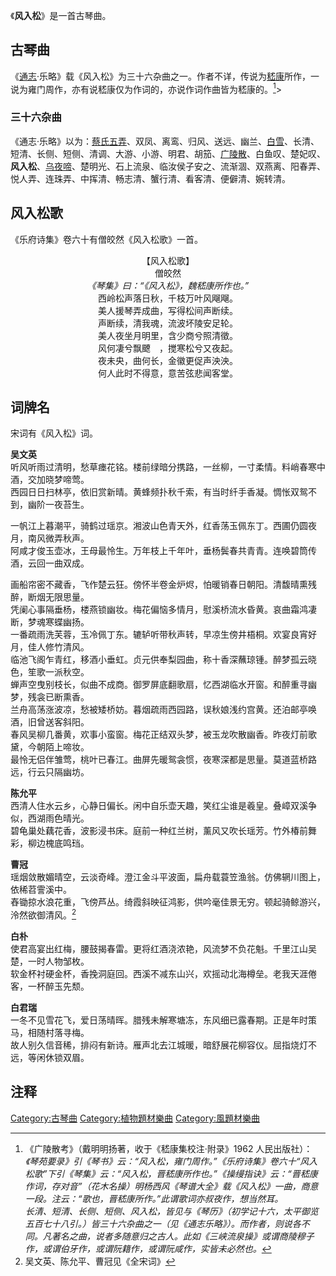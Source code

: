 {{Refimprove |time=2009-08-13T16:12:31+00:00 }}
《'''风入松'''》是一首古琴曲。

==古琴曲==
《[[通志|通志]]·乐略》载《风入松》为三十六杂曲之一。作者不详，传说为[[嵇康|嵇康]]所作，一说为雍门周作，亦有说嵇康仅为作词的，亦说作词作曲皆为嵇康的。<ref>《广陵散考》（戴明明扬著，收于《嵇康集校注·附录》1962 人民出版社）：''《琴苑要录》引《琴书》云：“风入松，雍门周作。”《乐府诗集》卷六十“风入松歌”下引《琴集》云：“风入松，晋嵇康所作也。”《操缦指诀》云：“晋嵇康作词，存对音”（花木名操）明杨西风《琴谱大全》载《风入松》一曲，商意一段。注云：“歌也，晋嵇康所作。”此谓歌词亦叔夜作，想当然耳。<br>长清、短清、长侧、短侧、风入松，皆见与《琴历》（初学记十六，太平御览五百七十八引。）皆三十六杂曲之一（见《通志乐略》）。而作者，则说各不同。凡著名之曲，说者多随意归之古人。此如《三峡流泉操》或谓商陵穆子作，或谓伯牙作，或谓阮籍作，或谓阮咸作，实皆未必然也。''</ref>>

===三十六杂曲===
《通志·乐略》以为：[[蔡氏五弄|蔡氏五弄]]、双凤、离鸾、归风、送远、幽兰、[[白雪|白雪]]、长清、短清、长侧、短侧、清调、大游、小游、明君、胡笳、[[广陵散|广陵散]]、白鱼叹、楚妃叹、'''风入松'''、[[乌夜啼|乌夜啼]]、楚明光、石上流泉、临汝侯子安之、流渐涸、双燕离、阳春弄、悦人弄、连珠弄、中挥清、畅志清、蟹行清、看客清、便僻清、婉转清。

==风入松歌==
《乐府诗集》卷六十有僧皎然《风入松歌》一首。<br>
<center>【风入松歌】<br>
僧皎然<br>
''《琴集》曰：“《风入松》，魏嵇康所作也。”''<br>
西岭松声落日秋，千枝万叶风飗飗。<br>
美人援琴弄成曲，写得松间声断续。<br>
声断续，清我魂，流波坏陵安足轮。<br>
美人夜坐月明里，含少商兮照清徵。<br>
风何凄兮飘飉　，搅寒松兮又夜起。<br>
夜未央，曲何长，金徽更促声泱泱。<br>
何人此时不得意，意苦弦悲闻客堂。</center>


==词牌名==
宋词有《风入松》词。

'''吴文英'''<br>
听风听雨过清明，愁草瘗花铭。楼前绿暗分携路，一丝柳，一寸柔情。料峭春寒中酒，交加晓梦啼莺。<br>
西园日日扫林亭，依旧赏新晴。黄蜂频扑秋千索，有当时纤手香凝。惆怅双鸳不到，幽阶一夜苔生。

一帆江上暮潮平，骑鹤过瑶京。湘波山色青天外，红香荡玉佩东丁。西圃仍圆夜月，南风微弄秋声。 <br>
阿咸才俊玉壶冰，王母最怜生。万年枝上千年叶，垂杨鬓春共青青。连唤碧筒传酒，云回一曲双成。

画船帘密不藏香，飞作楚云狂。傍怀半卷金炉烬，怕暖销春日朝阳。清馥晴熏残醉，断烟无限思量。<br>
凭阑心事隔垂杨，楼燕锁幽妆。梅花偏恼多情月，慰溪桥流水昏黄。哀曲霜鸿凄断，梦魂寒蝶幽扬。<br>
 
一番疏雨洗芙蓉，玉冷佩丁东。辘轳听带秋声转，早凉生傍井梧桐。欢宴良宵好月，佳人修竹清风。<br>
临池飞阁乍青红，移酒小垂虹。贞元供奉梨园曲，称十香深蘸琼锺。醉梦孤云晓色，笙歌一派秋空。<br>
 
蝉声空曳别枝长，似曲不成商。御罗屏底翻歌扇，忆西湖临水开窗。和醉重寻幽梦，残衾已断熏香。 <br>
兰舟高荡涨波凉，愁被矮桥妨。暮烟疏雨西园路，误秋娘浅约宫黄。还泊邮亭唤酒，旧曾送客斜阳。 <br>
 
春风吴柳几番黄，欢事小蛮窗。梅花正结双头梦，被玉龙吹散幽香。昨夜灯前歌黛，今朝陌上啼妆。 <br>
最怜无侣伴雏莺，桃叶已春江。曲屏先暖鸳衾惯，夜寒深都是思量。莫道蓝桥路远，行云只隔幽坊。

'''陈允平''' <br>
西清人住水云乡，心静日偏长。闲中自乐壶天趣，笑红尘谁是羲皇。叠嶂双溪争似，西湖雨色晴光。<br>
碧龟巢处藕花香，波影浸书床。庭前一种红兰树，薰风又吹长瑶芳。竹外椿前舞彩，柳边槐底鸣珰。

'''曹冠'''<br>
瑶烟敛散媚晴空，云淡奇峰。澄江金斗平波面，扁舟载蓑笠渔翁。仿佛辋川图上，依稀苕霅溪中。<br>
舂锄掠水浪花重，飞傍芦丛。绮霞斜映征鸿影，供吟毫佳景无穷。顿起骑鲸游兴，泠然欲御清风。<ref>吴文英、陈允平、曹冠见《全宋词》</ref>

'''白朴''' <br>
使君高宴出红梅，腰鼓揭春雷。更将红酒浇浓艳，风流梦不负花魁。千里江山吴楚，一时人物邹枚。<br>
软金杯衬硬金杯，香挽洞庭回。西溪不减东山兴，欢摇动北海樽垒。老我天涯倦客，一杯醉玉先颓。

'''白君瑞''' <br>
一冬不见雪花飞，爱日荡晴晖。腊残未解寒塘冻，东风细已露春期。正是年时策马，相随村落寻梅。<br>
故人别久信音稀，排闷有新诗。雁声北去江城暖，暗舒展花柳容仪。屈指烧灯不远，等闲休锁双眉。

==注释==
{{Reflist}}

[[Category:古琴曲|Category:古琴曲]]
[[Category:植物題材樂曲|Category:植物題材樂曲]]
[[Category:風題材樂曲|Category:風題材樂曲]]